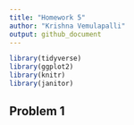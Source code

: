 ```yaml
---
title: "Homework 5"
author: "Krishna Vemulapalli"
output: github_document
---
```


```r
library(tidyverse)
library(ggplot2)
library(knitr)
library(janitor)
```

## Problem 1
